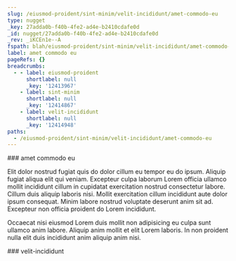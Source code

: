 ```yaml
---
slug: /eiusmod-proident/sint-minim/velit-incididunt/amet-commodo-eu
type: nugget
_key: 27adda0b-f40b-4fe2-ad4e-b2410cdafe0d
_id: nugget/27adda0b-f40b-4fe2-ad4e-b2410cdafe0d
_rev: _iKCEn1e--A
fspath: blah/eiusmod-proident/sint-minim/velit-incididunt/amet-commodo-eu.md
label: amet commodo eu
pageRefs: {}
breadcrumbs:
  - - label: eiusmod-proident
      shortlabel: null
      _key: '12413967'
    - label: sint-minim
      shortlabel: null
      _key: '12414867'
    - label: velit-incididunt
      shortlabel: null
      _key: '12414948'
paths:
  - /eiusmod-proident/sint-minim/velit-incididunt/amet-commodo-eu
---
```


<NuggetArea>
<Nugget slug="/eiusmod-proident/sint-minim/velit-incididunt/amet-commodo-eu" type="nugget" _key="27adda0b-f40b-4fe2-ad4e-b2410cdafe0d" _id="nugget/27adda0b-f40b-4fe2-ad4e-b2410cdafe0d" _rev="_iKCEn1e--A" fspath="blah/eiusmod-proident/sint-minim/velit-incididunt/amet-commodo-eu.md" label="amet commodo eu" paths="/eiusmod-proident/sint-minim/velit-incididunt/amet-commodo-eu">
<NuggetBody>
### amet commodo eu

Elit dolor nostrud fugiat quis do dolor cillum eu tempor eu do ipsum. Aliquip fugiat aliqua elit qui veniam. Excepteur culpa laborum Lorem officia ullamco mollit incididunt cillum in cupidatat exercitation nostrud consectetur labore. Cillum duis aliquip laboris nisi. Mollit exercitation cillum incididunt aute dolor ipsum consequat. Minim labore nostrud voluptate deserunt anim sit ad. Excepteur non officia proident do Lorem incididunt.

Occaecat nisi eiusmod Lorem duis mollit non adipisicing eu culpa sunt ullamco anim labore. Aliquip anim mollit et elit Lorem laboris. In non proident nulla elit duis incididunt anim aliquip anim nisi.

</NuggetBody>
<Breadcrumbs>
<Crumbs>
<Crumb _key="12413967" label="eiusmod-proident" /><Crumb _key="12414867" label="sint-minim" /><Crumb _key="12414948" label="velit-incididunt" />
</Crumbs>
</Breadcrumbs>
</Nugget>

<NuggetsInbound>
</NuggetsInbound>
<NuggetsOutbound>
</NuggetsOutbound>
</NuggetArea>
<PassagesInbound>
<Passage direction="inbound" type="passage" _key="12414948" _id="passage/12414948" _rev="_iKCEn1e--_" label="velit-incididunt" passage="velit-incididunt" fspath="blah/eiusmod-proident/sint-minim/velit-incididunt" paths="/eiusmod-proident/sint-minim/velit-incididunt" slug="/eiusmod-proident/sint-minim/velit-incididunt">
<NuggetBody>
### velit-incididunt

</NuggetBody>
<Breadcrumbs>
<Crumbs>
<Crumb _key="12413967" label="eiusmod-proident" /><Crumb _key="12414867" label="sint-minim" />
</Crumbs>
</Breadcrumbs>
</Passage>

</PassagesInbound>
<PassagesOutbound>
</PassagesOutbound>